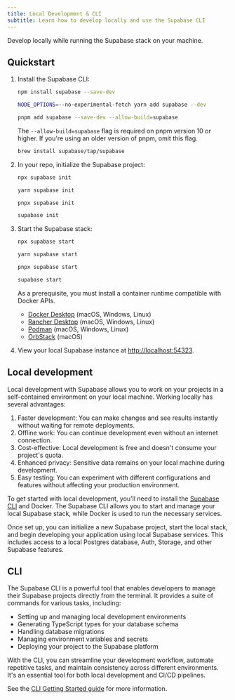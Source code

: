 ```yaml
---
title: Local Development & CLI
subtitle: Learn how to develop locally and use the Supabase CLI
---
```


Develop locally while running the Supabase stack on your machine.

## Quickstart

1.  Install the Supabase CLI:

    <Tabs scrollable size="small" type="underlined" defaultActiveId="npm" queryGroup="package-manager"><TabPanel id="npm" label="npm">

    ```sh
    npm install supabase --save-dev
    ```

    </TabPanel><TabPanel id="yarn" label="yarn">

    ```sh
    NODE_OPTIONS=--no-experimental-fetch yarn add supabase --dev
    ```

    </TabPanel><TabPanel id="pnpm" label="pnpm">

    ```sh
    pnpm add supabase --save-dev --allow-build=supabase
    ```

    <Admonition type="note">
    
    The `--allow-build=supabase` flag is required on pnpm version 10 or higher. If you're using an older version of pnpm, omit this flag.
    
    </Admonition>

    </TabPanel><TabPanel id="brew" label="brew">

    ```sh
    brew install supabase/tap/supabase
    ```

    </TabPanel></Tabs>

2.  In your repo, initialize the Supabase project:

    <Tabs scrollable size="small" type="underlined" defaultActiveId="npm" queryGroup="package-manager"><TabPanel id="npm" label="npm">

    ```sh
    npx supabase init
    ```

    </TabPanel><TabPanel id="yarn" label="yarn">

    ```sh
    yarn supabase init
    ```

    </TabPanel><TabPanel id="pnpm" label="pnpm">

    ```sh
    pnpx supabase init
    ```

    </TabPanel><TabPanel id="brew" label="brew">

    ```sh
    supabase init
    ```

    </TabPanel>

    </Tabs>

3.  Start the Supabase stack:

    <Tabs scrollable size="small" type="underlined" defaultActiveId="npm" queryGroup="package-manager"><TabPanel id="npm" label="npm">

    ```sh
    npx supabase start
    ```

    </TabPanel><TabPanel id="yarn" label="yarn">

    ```sh
    yarn supabase start
    ```

    </TabPanel><TabPanel id="pnpm" label="pnpm">

    ```sh
    pnpx supabase start
    ```

    </TabPanel><TabPanel id="brew" label="brew">

    ```sh
    supabase start
    ```

    </TabPanel>

    </Tabs>

    <Admonition type="note">

    As a prerequisite, you must install a container runtime compatible with Docker APIs.

    - [Docker Desktop](https://docs.docker.com/desktop/) (macOS, Windows, Linux)
    - [Rancher Desktop](https://rancherdesktop.io/) (macOS, Windows, Linux)
    - [Podman](https://podman.io/) (macOS, Windows, Linux)
    - [OrbStack](https://orbstack.dev/) (macOS)

    </Admonition>

4.  View your local Supabase instance at [http://localhost:54323](http://localhost:54323).

## Local development

Local development with Supabase allows you to work on your projects in a self-contained environment on your local machine. Working locally has several advantages:

1. Faster development: You can make changes and see results instantly without waiting for remote deployments.
2. Offline work: You can continue development even without an internet connection.
3. Cost-effective: Local development is free and doesn't consume your project's quota.
4. Enhanced privacy: Sensitive data remains on your local machine during development.
5. Easy testing: You can experiment with different configurations and features without affecting your production environment.

To get started with local development, you'll need to install the [Supabase CLI](#cli) and Docker. The Supabase CLI allows you to start and manage your local Supabase stack, while Docker is used to run the necessary services.

Once set up, you can initialize a new Supabase project, start the local stack, and begin developing your application using local Supabase services. This includes access to a local Postgres database, Auth, Storage, and other Supabase features.

## CLI

The Supabase CLI is a powerful tool that enables developers to manage their Supabase projects directly from the terminal. It provides a suite of commands for various tasks, including:

- Setting up and managing local development environments
- Generating TypeScript types for your database schema
- Handling database migrations
- Managing environment variables and secrets
- Deploying your project to the Supabase platform

With the CLI, you can streamline your development workflow, automate repetitive tasks, and maintain consistency across different environments. It's an essential tool for both local development and CI/CD pipelines.

See the [CLI Getting Started guide](/docs/guides/local-development/cli/getting-started) for more information.
